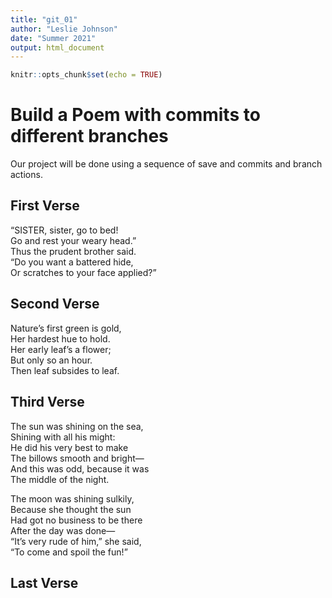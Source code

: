 ```yaml
---
title: "git_01"
author: "Leslie Johnson"
date: "Summer 2021"
output: html_document
---
```


```r
knitr::opts_chunk$set(echo = TRUE)
```
# Build a Poem with commits to different branches
Our project will be done using a sequence of save and commits and branch actions.
<!-- Do not modify or change any text in "!--" bracketed areas such as this --- these are instructions to
you, if you change any of this the git program will notice it and compromise your git merging strategy !-->

## First Verse 
<!--Put the first five lines of a poem by Lewis Carrol in this section!-->

“SISTER, sister, go to bed!  
Go and rest your weary head.”  
Thus the prudent brother said.  
“Do you want a battered hide,  
Or scratches to your face applied?”  

## Second Verse
<!--Put the first five lines of a poem by Robert Frost here!-->

Nature’s first green is gold,          
Her hardest hue to hold.          
Her early leaf’s a flower;          
But only so an hour.          
Then leaf subsides to leaf.          

## Third Verse
<!--Put the first two verses of The Walrus and the Carpenter here!-->

The sun was shining on the sea,         
Shining with all his might:         
He did his very best to make         
The billows smooth and bright—          
And this was odd, because it was        
The middle of the night.        

The moon was shining sulkily,        
Because she thought the sun        
Had got no business to be there          
After the day was done—        
“It’s very rude of him,” she said,        
“To come and spoil the fun!”        

## Last Verse
<!--Put a short poem of your choice 8-20 lines,here!-->

